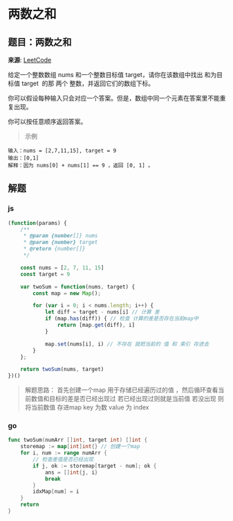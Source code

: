 # 两数之和

## 题目：两数之和

**来源**: [LeetCode](https://leetcode-cn.com/problems/two-sum)

给定一个整数数组 nums 和一个整数目标值 target，请你在该数组中找出 和为目标值 target  的那 两个 整数，并返回它们的数组下标。

你可以假设每种输入只会对应一个答案。但是，数组中同一个元素在答案里不能重复出现。

你可以按任意顺序返回答案。

> 示例
```
输入：nums = [2,7,11,15], target = 9
输出：[0,1]
解释：因为 nums[0] + nums[1] == 9 ，返回 [0, 1] 。
```

## 解题

### js

```js live
(function(params) {
    /**
     * @param {number[]} nums
     * @param {number} target
     * @return {number[]}
     */

    const nums = [2, 7, 11, 15]
    const target = 9

    var twoSum = function(nums, target) {
        const map = new Map();

        for (var i = 0; i < nums.length; i++) {
            let diff = target - nums[i] // 计算 差
            if (map.has(diff)) { // 检查 计算的差是否存在当前map中
                return [map.get(diff), i]
            }

            map.set(nums[i], i) // 不存在 就把当前的 值 和 索引 存进去
        }
    };

    return twoSum(nums, target)
})()
```
> 解题思路：
首先创建一个map 用于存储已经遍历过的值 ，然后循环查看当前数值和目标的差是否已经出现过 若已经出现过则就是当前值
若没出现 则将当前数值 存进map key 为数 value 为 index

### go

```go
func twoSum(numArr []int, target int) []int {
    storemap := map[int]int{} // 创建一个map
    for i, num := range numArr {
        // 检查差值是否已经出现
        if j, ok := storemap[target - num]; ok {
            ans = []int{j, i}
            break
        }
        idxMap[num] = i
    }
    return
}
```